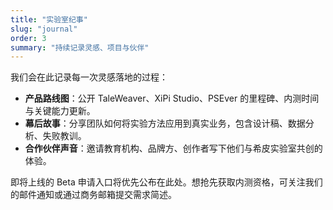 ```yaml
---
title: "实验室纪事"
slug: "journal"
order: 3
summary: "持续记录灵感、项目与伙伴"
---
```


我们会在此记录每一次灵感落地的过程：

- **产品路线图**：公开 TaleWeaver、XiPi Studio、PSEver 的里程碑、内测时间与关键能力更新。
- **幕后故事**：分享团队如何将实验方法应用到真实业务，包含设计稿、数据分析、失败教训。
- **合作伙伴声音**：邀请教育机构、品牌方、创作者写下他们与希皮实验室共创的体验。

即将上线的 Beta 申请入口将优先公布在此处。想抢先获取内测资格，可关注我们的邮件通知或通过商务邮箱提交需求简述。
